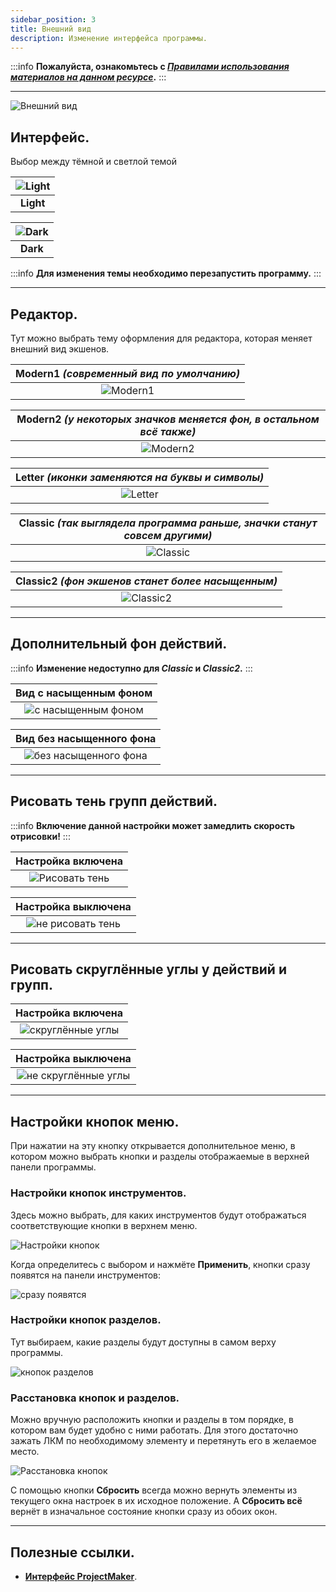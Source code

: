```yaml
---
sidebar_position: 3
title: Внешний вид
description: Изменение интерфейса программы. 
---
```

:::info **Пожалуйста, ознакомьтесь с [*Правилами использования материалов на данном ресурсе*](../Disclaimer).**
:::
_______________________________________________  
![Внешний вид](./assets/Appearance/Appearance_pic1.png)  

## Интерфейс.  
Выбор между тёмной и светлой темой  

| ![Light](./assets/Appearance/Appearance_pic2.png)    | 
| :--------: | 
| **Light**  |  

| ![Dark](./assets/Appearance/Appearance_pic3.png)    | 
| :--------: | 
| **Dark**  |

:::info **Для изменения темы необходимо перезапустить программу.**
:::  
_______________________________________________

## Редактор.
Тут можно выбрать тему оформления для редактора, которая меняет внешний вид экшенов.  

| **Modern1** *(современный вид по умолчанию)*    | 
| :--------: | 
|  ![Modern1](./assets/Appearance/Appearance_pic4.png) |  

| **Modern2** *(у некоторых значков меняется фон, в остальном всё также)*    | 
| :--------: | 
|  ![Modern2](./assets/Appearance/Appearance_pic5.png) |  

| **Letter** *(иконки заменяются на буквы и символы)*    | 
| :--------: | 
|  ![Letter](./assets/Appearance/Appearance_pic6.png) |  

| **Classic** *(так выглядела программа раньше, значки станут совсем другими)*    | 
| :--------: | 
|  ![Classic](./assets/Appearance/Appearance_pic7.png) |  

| **Classic2** *(фон экшенов станет более насыщенным)*    | 
| :--------: | 
|  ![Classic2](./assets/Appearance/Appearance_pic8.png) |  
_______________________________________________
## Дополнительный фон действий.
:::info **Изменение недоступно для *Classic* и *Classic2*.**
:::

| Вид с насыщенным фоном    | 
| :--------: | 
|  ![с насыщенным фоном](./assets/Appearance/Appearance_pic9.png) |  

| Вид без насыщенного фона    | 
| :--------: | 
|  ![без насыщенного фона](./assets/Appearance/Appearance_pic10.png) |  
_______________________________________________
## Рисовать тень групп действий.
:::info **Включение данной настройки может замедлить скорость отрисовки!**
::: 

| Настройка включена    | 
| :--------: | 
|  ![Рисовать тень](./assets/Appearance/Appearance_pic11.png) |  

| Настройка выключена    | 
| :--------: | 
|  ![не рисовать тень](./assets/Appearance/Appearance_pic12.png) |  
_______________________________________________
## Рисовать скруглённые углы у действий и групп.

| Настройка включена    | 
| :--------: | 
|  ![скруглённые углы](./assets/Appearance/Appearance_pic13.png) |  

| Настройка выключена    | 
| :--------: | 
|  ![не скруглённые углы](./assets/Appearance/Appearance_pic14.png) |
_______________________________________________
## Настройки кнопок меню.  
При нажатии на эту кнопку открывается дополнительное меню, в котором можно выбрать кнопки и разделы отображаемые в верхней панели программы.  

### Настройки кнопок инструментов.  
Здесь можно выбрать, для каких инструментов будут отображаться соответствующие кнопки в верхнем меню.  

![Настройки кнопок](./assets/Appearance/Appearance_pic15.png)  

Когда определитесь с выбором и нажмёте **Применить**, кнопки сразу появятся на панели инструментов:  

![сразу появятся](./assets/Appearance/Appearance_pic16.png)  

### Настройки кнопок разделов.
Тут выбираем, какие разделы будут доступны в самом верху программы.  

![кнопок разделов](./assets/Appearance/Appearance_pic17.png)  

### Расстановка кнопок и разделов.  
Можно вручную расположить кнопки и разделы в том порядке, в котором вам будет удобно с ними работать. Для этого достаточно зажать ЛКМ по необходимому элементу и перетянуть его в желаемое место.  

![Расстановка кнопок](./assets/Appearance/Appearance_pic18.gif)  

С помощью кнопки **Сбросить** всегда можно вернуть элементы из текущего окна настроек в их исходное положение. А **Сбросить всё** вернёт в изначальное состояние кнопки сразу из обоих окон.
_______________________________________________  
## Полезные ссылки.   
- [**Интерфейс ProjectMaker**](../category/интерфейс).  
